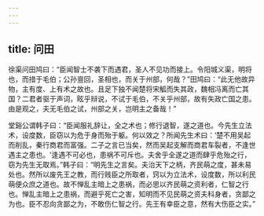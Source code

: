 ```yaml
---
---
---
```

title: 问田
---




徐渠问田鸠曰：“臣闻智士不袭下而遇君，圣人不见功而接上。令阳城义渠，明将也，而措于毛伯；公孙亶回，圣相也，而关于州部，何哉？”田鸠曰：“此无他故异物，主有度、上有术之故也。且足下独不闻楚将宋觚而失其政，魏相冯离而亡其国？二君者驱于声词，眩乎辩说，不试于毛伯，不关乎州部，故有失政亡国之患。由是观之，夫无毛伯之试，州部之关，岂明主之备哉！”

堂谿公谓韩子曰：“臣闻服礼辞让，全之术也；修行退智，遂之道也。今先生立法术，设度数，臣窃以为危于身而殆于躯。何以效之？所闻先生术曰：‘楚不用吴起而削乱，秦行商君而富强。二子之言已当矣，然而吴起支解而商君车裂者，不逢世遇主之患也。'逢遇不可必也，患祸不可斥也。夫舍乎全遂之道而肆乎危殆之行，窃为先生无取焉。”韩子曰：“明先生之言矣。夫治天下之柄，齐民萌之度，甚未易处也。然所以废先王之教，而行贱臣之所取者，窍以为立法术，设度数，所以利民萌便众庶之道也。故不惮乱主暗上之患祸，而必思以齐民萌之资利者，仁智之行也。惮乱主暗上之患祸，而避乎死亡之害，知明而不见民萌之资夫科身者，贪鄙之为也。臣不忍向贪鄙之为，不敢伤仁智之行。先王有幸臣之意，然有大伤臣之实。”